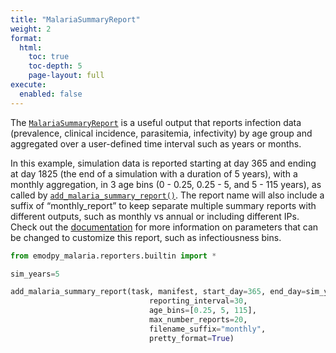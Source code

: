 ```yaml
---
title: "MalariaSummaryReport"
weight: 2
format: 
  html:
    toc: true
    toc-depth: 5
    page-layout: full
execute: 
  enabled: false 
---
```


The [`MalariaSummaryReport`](https://docs.idmod.org/projects/emod-malaria/en/latest/software-report-malaria-summary.html) is a useful output that reports infection data (prevalence, clinical incidence, parasitemia, infectivity) by age group and aggregated over a user-defined time interval such as years or months. 

In this example, simulation data is reported starting at day 365 and ending at day 1825 (the end of a simulation with a duration of 5 years), with a monthly aggregation, in 3 age bins (0 - 0.25, 0.25 - 5, and 5 - 115 years), as called by [`add_malaria_summary_report()`](https://github.com/numalariamodeling/emodpy-malaria/blob/main/emodpy_malaria/reporters/builtin.py). The report name will also include a suffix of "monthly_report" to keep separate multiple summary reports with different outputs, such as monthly vs annual or including different IPs. Check out the [documentation](https://docs.idmod.org/projects/emodpy-malaria/en/latest/emodpy_malaria.reporters.builtin.html#emodpy_malaria.reporters.builtin.add_malaria_summary_report) for more information on parameters that can be changed to customize this report, such as infectiousness bins.

```python
from emodpy_malaria.reporters.builtin import *

sim_years=5

add_malaria_summary_report(task, manifest, start_day=365, end_day=sim_years*365, 
                               reporting_interval=30,
                               age_bins=[0.25, 5, 115],
                               max_number_reports=20,
                               filename_suffix="monthly",
                               pretty_format=True)                   
```
